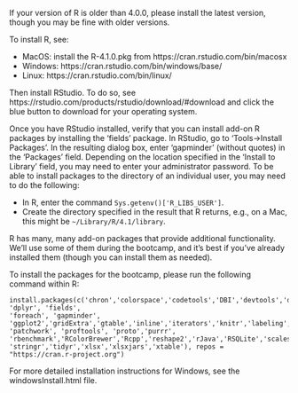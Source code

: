 If your version of R is older than 4.0.0, please install the latest version, though you may be fine with older versions.

To install R, see:

  * MacOS: install the R-4.1.0.pkg from https://cran.rstudio.com/bin/macosx
  * Windows: https://cran.rstudio.com/bin/windows/base/
  * Linux: https://cran.rstudio.com/bin/linux/

Then install RStudio. To do so, see https://rstudio.com/products/rstudio/download/#download and click the blue button to download for your operating system.

Once you have RStudio installed, verify that you can install add-on R packages by installing the 'fields' package. In RStudio, go to 'Tools->Install Packages'. In the resulting dialog box, enter 'gapminder' (without quotes) in the 'Packages' field. Depending on the location specified in the 'Install to Library' field, you may need to enter your administrator password. To be able to install packages to the directory of an individual user, you may need to do the following:

  * In R, enter the command `Sys.getenv()['R_LIBS_USER']`.
  * Create the directory specified in the result that R returns, e.g., on a Mac, this might be `~/Library/R/4.1/library`.

R has many, many add-on packages that provide additional functionality. We'll use some of them during the bootcamp, and it's best if you've already installed them (though you can install them as needed).


To install the packages for the bootcamp, please run the following command within R:

```
install.packages(c('chron','colorspace','codetools','DBI','devtools','dichromat','digest','doParallel', 'dplyr', 'fields',
'foreach', 'gapminder', 'ggplot2','gridExtra','gtable','inline','iterators','knitr','labeling','lattice','lme4','mapproj','maps','munsell',
'patchwork', 'proftools', 'proto','purrr', 'rbenchmark','RColorBrewer','Rcpp','reshape2','rJava','RSQLite','scales','spam',
'stringr','tidyr','xlsx','xlsxjars','xtable'), repos = "https://cran.r-project.org")
```

For more detailed installation instructions for Windows, see the windowsInstall.html file.
